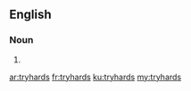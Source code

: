 {{also|try-hards}}
==English==

===Noun===
{{head|en|noun plural form}}

# {{plural of|tryhard|lang=en}}

[[ar:tryhards]]
[[fr:tryhards]]
[[ku:tryhards]]
[[my:tryhards]]